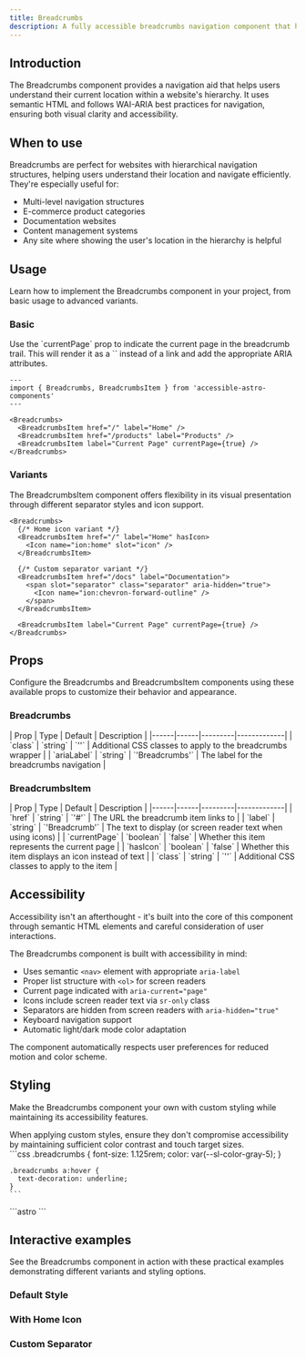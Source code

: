 ```yaml
---
title: Breadcrumbs
description: A fully accessible breadcrumbs navigation component that helps users understand their location in a website's hierarchy using native HTML elements.
---
```



## Introduction

The Breadcrumbs component provides a navigation aid that helps users understand their current location within a website's hierarchy. It uses semantic HTML and follows WAI-ARIA best practices for navigation, ensuring both visual clarity and accessibility.

## When to use

Breadcrumbs are perfect for websites with hierarchical navigation structures, helping users understand their location and navigate efficiently. They're especially useful for:

- Multi-level navigation structures
- E-commerce product categories
- Documentation websites
- Content management systems
- Any site where showing the user's location in the hierarchy is helpful

## Usage

Learn how to implement the Breadcrumbs component in your project, from basic usage to advanced variants.

### Basic

<Aside type="tip" title="Current page">
  Use the `currentPage` prop to indicate the current page in the breadcrumb trail. This will render it as a `<span>` instead of a link and add the appropriate ARIA attributes.
</Aside>

```astro
---
import { Breadcrumbs, BreadcrumbsItem } from 'accessible-astro-components'
---

<Breadcrumbs>
  <BreadcrumbsItem href="/" label="Home" />
  <BreadcrumbsItem href="/products" label="Products" />
  <BreadcrumbsItem label="Current Page" currentPage={true} />
</Breadcrumbs>
```

### Variants

The BreadcrumbsItem component offers flexibility in its visual presentation through different separator styles and icon support.

```astro
<Breadcrumbs>
  {/* Home icon variant */}
  <BreadcrumbsItem href="/" label="Home" hasIcon>
    <Icon name="ion:home" slot="icon" />
  </BreadcrumbsItem>

  {/* Custom separator variant */}
  <BreadcrumbsItem href="/docs" label="Documentation">
    <span slot="separator" class="separator" aria-hidden="true">
      <Icon name="ion:chevron-forward-outline" />
    </span>
  </BreadcrumbsItem>

  <BreadcrumbsItem label="Current Page" currentPage={true} />
</Breadcrumbs>
```

## Props

Configure the Breadcrumbs and BreadcrumbsItem components using these available props to customize their behavior and appearance.

### Breadcrumbs

<div class="props-wrapper">
| Prop | Type | Default | Description |
|------|------|---------|-------------|
| `class` | `string` | `''` | Additional CSS classes to apply to the breadcrumbs wrapper |
| `ariaLabel` | `string` | `'Breadcrumbs'` | The label for the breadcrumbs navigation |
</div>

### BreadcrumbsItem

<div class="props-wrapper">
| Prop | Type | Default | Description |
|------|------|---------|-------------|
| `href` | `string` | `'#'` | The URL the breadcrumb item links to |
| `label` | `string` | `'Breadcrumb'` | The text to display (or screen reader text when using icons) |
| `currentPage` | `boolean` | `false` | Whether this item represents the current page |
| `hasIcon` | `boolean` | `false` | Whether this item displays an icon instead of text |
| `class` | `string` | `''` | Additional CSS classes to apply to the item |
</div>

## Accessibility

Accessibility isn't an afterthought - it's built into the core of this component through semantic HTML elements and careful consideration of user interactions.

The Breadcrumbs component is built with accessibility in mind:

- Uses semantic `<nav>` element with appropriate `aria-label`
- Proper list structure with `<ol>` for screen readers
- Current page indicated with `aria-current="page"`
- Icons include screen reader text via `sr-only` class
- Separators are hidden from screen readers with `aria-hidden="true"`
- Keyboard navigation support
- Automatic light/dark mode color adaptation

<Aside type="tip" title="User preferences">
  The component automatically respects user preferences for reduced motion and color scheme.
</Aside>

## Styling

Make the Breadcrumbs component your own with custom styling while maintaining its accessibility features.

<Aside type="caution" title="Accessibility considerations">
  When applying custom styles, ensure they don't compromise accessibility by maintaining sufficient color contrast and touch target sizes.
</Aside>

<Tabs>
  <TabItem label="Custom CSS">
    ```css
    .breadcrumbs {
      font-size: 1.125rem;
      color: var(--sl-color-gray-5);
    }

    .breadcrumbs a:hover {
      text-decoration: underline;
    }
    ```
  </TabItem>
  <TabItem label="Tailwind Classes">
    ```astro
    <Breadcrumbs class="text-lg text-gray-600 dark:text-gray-400">
      <BreadcrumbsItem 
        href="/" 
        label="Home"
        class="hover:text-primary-600"
      />
    </Breadcrumbs>
    ```
  </TabItem>
</Tabs>

## Interactive examples

See the Breadcrumbs component in action with these practical examples demonstrating different variants and styling options.

### Default Style

<div class="not-content">
  <Breadcrumbs>
    <BreadcrumbsItem href="/" label="Home" />
    <BreadcrumbsItem href="/docs" label="Documentation" />
    <BreadcrumbsItem label="Breadcrumbs" currentPage={true} />
  </Breadcrumbs>
</div>

### With Home Icon

<div class="not-content">
  <Breadcrumbs>
    <BreadcrumbsItem href="/" label="Home" hasIcon>
      <Icon name="ion:home" slot="icon" />
    </BreadcrumbsItem>
    <BreadcrumbsItem href="/docs" label="Documentation" />
    <BreadcrumbsItem label="Breadcrumbs" currentPage={true} />
  </Breadcrumbs>
</div>

### Custom Separator

<div class="not-content">
  <Breadcrumbs>
    <BreadcrumbsItem href="/" label="Home">
      <span slot="separator" class="separator" aria-hidden="true">
        <Icon name="ion:chevron-forward-outline" />
      </span>
    </BreadcrumbsItem>
    <BreadcrumbsItem href="/docs" label="Documentation">
      <span slot="separator" class="separator" aria-hidden="true">
        <Icon name="ion:chevron-forward-outline" />
      </span>
    </BreadcrumbsItem>
    <BreadcrumbsItem label="Breadcrumbs" currentPage={true} />
  </Breadcrumbs>
</div>
